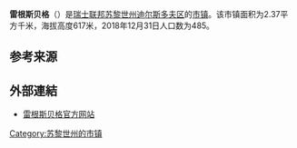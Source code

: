 {{Infobox settlement
| name = 雷根斯贝格
| native_name = {{lang|de|Regensberg}}
| settlement_type = [[市镇_(瑞士)|瑞士市镇]]
| image_skyline = Regensberg - Lägern 20100524 18-20-04.JPG
| image_caption = 雷根斯贝格风光
| image_seal = Regensberg-blazon.svg
| image_map = Karte Gemeinde Regensberg 2007.png
| map_caption = 雷根斯贝格在迪尔斯多夫区的位置
| pushpin_map = Switzerland
| pushpin_relief = Switzerland relief location map.jpg
| pushpin_label_position = bottom
| pushpin_map_caption = 雷根斯贝格在瑞士的位置
| subdivision_type = 国家
| subdivision_name = {{CHE}}
| subdivision_type1 = [[瑞士行政区划|州]]
| subdivision_name1 = [[File:Flag_of_Canton_of_Zürich.svg|16px]] [[苏黎世州|苏黎世州]]
| subdivision_type2 = [[区_(瑞士)|区]]
| subdivision_name2 = [[迪尔斯多夫区|迪尔斯多夫区]]
| elevation_m = 617
| area_total_km2 = 2.37
| population_as_of = 2018年12月31日
| population_footnotes = <ref>{{cite web|url=https://www.bfs.admin.ch/bfs/de/home/statistiken/bevoelkerung.assetdetail.7966022.html|title=Ständige Wohnbevölkerung nach Staatsangehörigkeitskategorie, Geschlecht und Gemeinde, Provisorische Jahresergebnisse, 2018|trans_title=瑞士联邦2018年按国籍、性别和市镇划分的常住人口统计表|date=2019-04-09|publisher=[[瑞士联邦统计署|瑞士联邦统计署]]|language=de|accessdate=2019-11-17|archive-date=2019-04-11|archive-url=https://web.archive.org/web/20190411063248/https://www.bfs.admin.ch/bfs/de/home/statistiken/bevoelkerung.assetdetail.7966022.html|dead-url=no}}</ref>
| population_total = 485
| population_density_km2 = auto
| timezone = [[欧洲中部时间|CET]]
| utc_offset = +1
| timezone_DST = [[欧洲中部夏令时间|CEST]]
| utc_offset_DST = +2
| coordinates = {{coord|47|29|3|N|8|26|20|E|region:|display=inline,title}}
| postal_code_type = [[瑞士邮政编码系统|邮政编码]]
| postal_code = 8158
| blank_name = [[瑞士市镇官方编号|官方编号]]
| blank_info = 0095
| website = {{url|www.regensberg.ch}}
}}

'''雷根斯贝格'''（{{lang-de|Regensberg}}）是[[瑞士联邦|瑞士联邦]][[苏黎世州|苏黎世州]][[迪尔斯多夫区|迪尔斯多夫区]]的[[市镇_(瑞士)|市镇]]。该市镇面积为2.37平方千米，海拔高度617米，2018年12月31日人口数为485。

== 参考来源 ==
{{reflist}}

== 外部連結 ==
* [http://www.regensberg.ch 雷根斯贝格官方网站] {{Wayback|url=http://www.regensberg.ch/ |date=20110707001821 }} {{de icon}}

{{Authority control}}
{{Switzerland-geo-stub}}
{{DEFAULTSORT:Regensberg}}
[[Category:苏黎世州的市镇|Category:苏黎世州的市镇]]